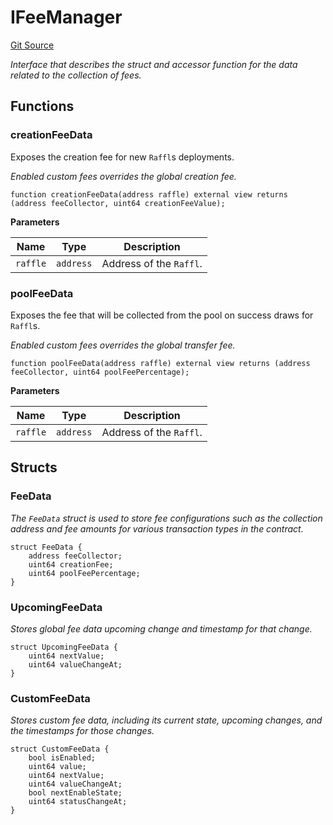 # IFeeManager
[Git Source](https://github.com/Raffleth/protocol/blob/d0e7a98ac74e241068705b47dbc09c29744e1867/src/interfaces/IFeeManager.sol)

*Interface that describes the struct and accessor function for the data related to the collection of fees.*


## Functions
### creationFeeData

Exposes the creation fee for new `Raffl`s deployments.

*Enabled custom fees overrides the global creation fee.*


```solidity
function creationFeeData(address raffle) external view returns (address feeCollector, uint64 creationFeeValue);
```
**Parameters**

|Name|Type|Description|
|----|----|-----------|
|`raffle`|`address`|Address of the `Raffl`.|


### poolFeeData

Exposes the fee that will be collected from the pool on success draws for `Raffl`s.

*Enabled custom fees overrides the global transfer fee.*


```solidity
function poolFeeData(address raffle) external view returns (address feeCollector, uint64 poolFeePercentage);
```
**Parameters**

|Name|Type|Description|
|----|----|-----------|
|`raffle`|`address`|Address of the `Raffl`.|


## Structs
### FeeData
*The `FeeData` struct is used to store fee configurations such as the collection address and fee amounts for
various transaction types in the contract.*


```solidity
struct FeeData {
    address feeCollector;
    uint64 creationFee;
    uint64 poolFeePercentage;
}
```

### UpcomingFeeData
*Stores global fee data upcoming change and timestamp for that change.*


```solidity
struct UpcomingFeeData {
    uint64 nextValue;
    uint64 valueChangeAt;
}
```

### CustomFeeData
*Stores custom fee data, including its current state, upcoming changes, and the timestamps for those
changes.*


```solidity
struct CustomFeeData {
    bool isEnabled;
    uint64 value;
    uint64 nextValue;
    uint64 valueChangeAt;
    bool nextEnableState;
    uint64 statusChangeAt;
}
```


